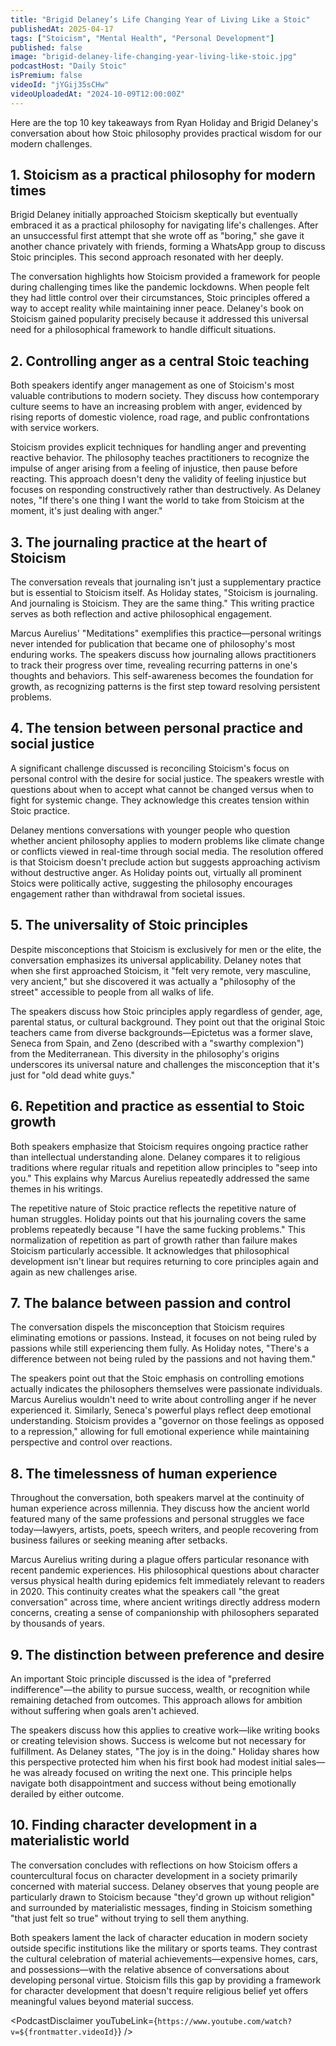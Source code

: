```yaml
---
title: "Brigid Delaney’s Life Changing Year of Living Like a Stoic"
publishedAt: 2025-04-17
tags: ["Stoicism", "Mental Health", "Personal Development"]
published: false
image: "brigid-delaney-life-changing-year-living-like-stoic.jpg"
podcastHost: "Daily Stoic"
isPremium: false
videoId: "jYGij35sCHw"
videoUploadedAt: "2024-10-09T12:00:00Z"
---
```



<PodcastSummaryPageLayout frontmatter={frontmatter}>

Here are the top 10 key takeaways from Ryan Holiday and Brigid Delaney's conversation about how Stoic philosophy provides practical wisdom for our modern challenges.

## 1. Stoicism as a practical philosophy for modern times

Brigid Delaney initially approached Stoicism skeptically but eventually embraced it as a practical philosophy for navigating life's challenges. After an unsuccessful first attempt that she wrote off as "boring," she gave it another chance privately with friends, forming a WhatsApp group to discuss Stoic principles. This second approach resonated with her deeply.

The conversation highlights how Stoicism provided a framework for people during challenging times like the pandemic lockdowns. When people felt they had little control over their circumstances, Stoic principles offered a way to accept reality while maintaining inner peace. Delaney's book on Stoicism gained popularity precisely because it addressed this universal need for a philosophical framework to handle difficult situations.

## 2. Controlling anger as a central Stoic teaching

Both speakers identify anger management as one of Stoicism's most valuable contributions to modern society. They discuss how contemporary culture seems to have an increasing problem with anger, evidenced by rising reports of domestic violence, road rage, and public confrontations with service workers.

Stoicism provides explicit techniques for handling anger and preventing reactive behavior. The philosophy teaches practitioners to recognize the impulse of anger arising from a feeling of injustice, then pause before reacting. This approach doesn't deny the validity of feeling injustice but focuses on responding constructively rather than destructively. As Delaney notes, "If there's one thing I want the world to take from Stoicism at the moment, it's just dealing with anger."

## 3. The journaling practice at the heart of Stoicism

The conversation reveals that journaling isn't just a supplementary practice but is essential to Stoicism itself. As Holiday states, "Stoicism is journaling. And journaling is Stoicism. They are the same thing." This writing practice serves as both reflection and active philosophical engagement.

Marcus Aurelius' "Meditations" exemplifies this practice—personal writings never intended for publication that became one of philosophy's most enduring works. The speakers discuss how journaling allows practitioners to track their progress over time, revealing recurring patterns in one's thoughts and behaviors. This self-awareness becomes the foundation for growth, as recognizing patterns is the first step toward resolving persistent problems.

## 4. The tension between personal practice and social justice

A significant challenge discussed is reconciling Stoicism's focus on personal control with the desire for social justice. The speakers wrestle with questions about when to accept what cannot be changed versus when to fight for systemic change. They acknowledge this creates tension within Stoic practice.

Delaney mentions conversations with younger people who question whether ancient philosophy applies to modern problems like climate change or conflicts viewed in real-time through social media. The resolution offered is that Stoicism doesn't preclude action but suggests approaching activism without destructive anger. As Holiday points out, virtually all prominent Stoics were politically active, suggesting the philosophy encourages engagement rather than withdrawal from societal issues.

## 5. The universality of Stoic principles

Despite misconceptions that Stoicism is exclusively for men or the elite, the conversation emphasizes its universal applicability. Delaney notes that when she first approached Stoicism, it "felt very remote, very masculine, very ancient," but she discovered it was actually a "philosophy of the street" accessible to people from all walks of life.

The speakers discuss how Stoic principles apply regardless of gender, age, parental status, or cultural background. They point out that the original Stoic teachers came from diverse backgrounds—Epictetus was a former slave, Seneca from Spain, and Zeno (described with a "swarthy complexion") from the Mediterranean. This diversity in the philosophy's origins underscores its universal nature and challenges the misconception that it's just for "old dead white guys."

## 6. Repetition and practice as essential to Stoic growth

Both speakers emphasize that Stoicism requires ongoing practice rather than intellectual understanding alone. Delaney compares it to religious traditions where regular rituals and repetition allow principles to "seep into you." This explains why Marcus Aurelius repeatedly addressed the same themes in his writings.

The repetitive nature of Stoic practice reflects the repetitive nature of human struggles. Holiday points out that his journaling covers the same problems repeatedly because "I have the same fucking problems." This normalization of repetition as part of growth rather than failure makes Stoicism particularly accessible. It acknowledges that philosophical development isn't linear but requires returning to core principles again and again as new challenges arise.

## 7. The balance between passion and control

The conversation dispels the misconception that Stoicism requires eliminating emotions or passions. Instead, it focuses on not being ruled by passions while still experiencing them fully. As Holiday notes, "There's a difference between not being ruled by the passions and not having them."

The speakers point out that the Stoic emphasis on controlling emotions actually indicates the philosophers themselves were passionate individuals. Marcus Aurelius wouldn't need to write about controlling anger if he never experienced it. Similarly, Seneca's powerful plays reflect deep emotional understanding. Stoicism provides a "governor on those feelings as opposed to a repression," allowing for full emotional experience while maintaining perspective and control over reactions.

## 8. The timelessness of human experience

Throughout the conversation, both speakers marvel at the continuity of human experience across millennia. They discuss how the ancient world featured many of the same professions and personal struggles we face today—lawyers, artists, poets, speech writers, and people recovering from business failures or seeking meaning after setbacks.

Marcus Aurelius writing during a plague offers particular resonance with recent pandemic experiences. His philosophical questions about character versus physical health during epidemics felt immediately relevant to readers in 2020. This continuity creates what the speakers call "the great conversation" across time, where ancient writings directly address modern concerns, creating a sense of companionship with philosophers separated by thousands of years.

## 9. The distinction between preference and desire

An important Stoic principle discussed is the idea of "preferred indifference"—the ability to pursue success, wealth, or recognition while remaining detached from outcomes. This approach allows for ambition without suffering when goals aren't achieved.

The speakers discuss how this applies to creative work—like writing books or creating television shows. Success is welcome but not necessary for fulfillment. As Delaney states, "The joy is in the doing." Holiday shares how this perspective protected him when his first book had modest initial sales—he was already focused on writing the next one. This principle helps navigate both disappointment and success without being emotionally derailed by either outcome.

## 10. Finding character development in a materialistic world

The conversation concludes with reflections on how Stoicism offers a countercultural focus on character development in a society primarily concerned with material success. Delaney observes that young people are particularly drawn to Stoicism because "they'd grown up without religion" and surrounded by materialistic messages, finding in Stoicism something "that just felt so true" without trying to sell them anything.

Both speakers lament the lack of character education in modern society outside specific institutions like the military or sports teams. They contrast the cultural celebration of material achievements—expensive homes, cars, and possessions—with the relative absence of conversations about developing personal virtue. Stoicism fills this gap by providing a framework for character development that doesn't require religious belief yet offers meaningful values beyond material success.

<PodcastDisclaimer
  youTubeLink={`https://www.youtube.com/watch?v=${frontmatter.videoId}`}
/>

</PodcastSummaryPageLayout>
